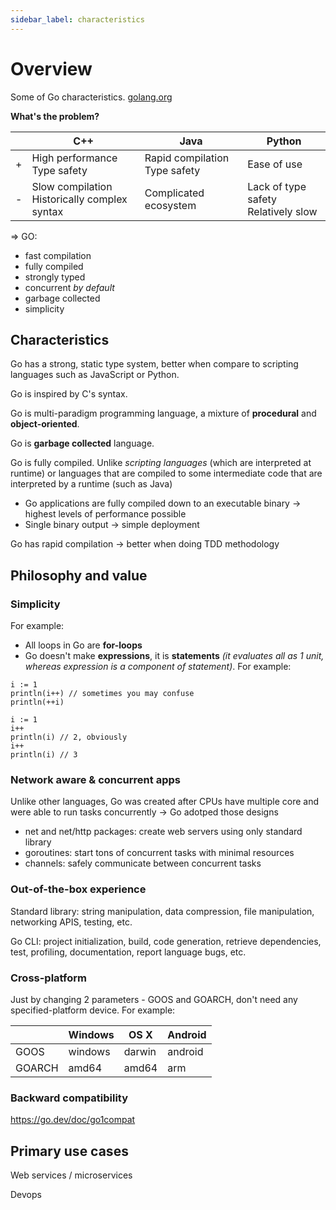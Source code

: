 ```yaml
---
sidebar_label: characteristics
---
```



# Overview

Some of Go characteristics. [golang.org](https://go.dev/)

**What's the problem?**

|   | C++                                                | Java                                | Python                                    |
|---|----------------------------------------------------|-------------------------------------|-------------------------------------------|
| + | High performance <br/> Type safety                 | Rapid compilation <br/> Type safety | Ease of use                               |
| - | Slow compilation <br/> Historically complex syntax | Complicated ecosystem               | Lack of type safety <br/> Relatively slow |

=> GO:
- fast compilation
- fully compiled
- strongly typed
- concurrent *by default*
- garbage collected
- simplicity

## Characteristics

Go has a strong, static type system, better when compare to scripting languages such as JavaScript or Python.

Go is inspired by C's syntax.

Go is multi-paradigm programming language, a mixture of **procedural** and **object-oriented**.

Go is **garbage collected** language.

Go is fully compiled. Unlike *scripting languages* (which are interpreted at runtime) or languages that are compiled to some intermediate code that are interpreted by a runtime (such as Java)
- Go applications are fully compiled down to an executable binary -> highest levels of performance possible
- Single binary output -> simple deployment

Go has rapid compilation -> better when doing TDD methodology

## Philosophy and value

### Simplicity

For example:
- All loops in Go are **for-loops**
- Go doesn't make **expressions**, it is **statements** *(it evaluates all as 1 unit, whereas expression is a component of statement)*. For example:

<Tabs>
<TabItem value="code-1" label="There are some expressions">

    i := 1
    println(i++) // sometimes you may confuse
    println(++i)

</TabItem>
<TabItem value="code-2" label="It's all statement">

    i := 1
    i++
    println(i) // 2, obviously
    i++
    println(i) // 3

</TabItem>
</Tabs>


### Network aware & concurrent apps

Unlike other languages, Go was created after CPUs have multiple core and were able to run tasks concurrently -> Go adotped those designs

- net and net/http packages: create web servers using only standard library
- goroutines: start tons of concurrent tasks with minimal resources
- channels: safely communicate between concurrent tasks

### Out-of-the-box experience

Standard library: string manipulation, data compression, file manipulation, networking APIS, testing, etc.

Go CLI: project initialization, build, code generation, retrieve dependencies, test, profiling, documentation, report language bugs,  etc.

### Cross-platform

Just by changing 2 parameters - GOOS and GOARCH, don't need any specified-platform device. For example:

|        | Windows | OS X   | Android |
|--------|---------|--------|---------|
| GOOS   | windows | darwin | android |
| GOARCH | amd64   | amd64  | arm     |

### Backward compatibility

https://go.dev/doc/go1compat

## Primary use cases

Web services / microservices

Devops
